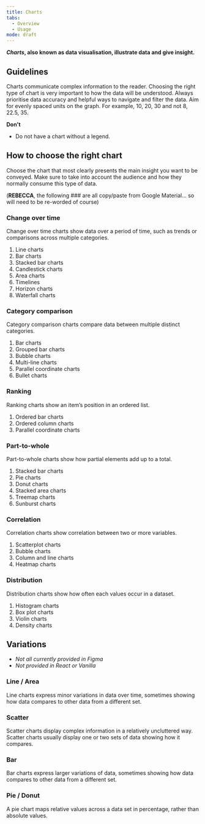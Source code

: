 ```yaml
---
title: Charts
tabs:
  - Overview
  - Usage
mode: draft
---
```



***Charts*, also known as data visualisation, illustrate data and give insight.**


## Guidelines

Charts communicate complex information to the reader. Choosing the right type of chart is very important to how the data will be understood. Always prioritise data accuracy and helpful ways to navigate and filter the data. Aim for evenly spaced units on the graph. For example, 10, 20, 30 and not 8, 22.5, 35. 


**Don't**

* Do not have a chart without a legend. 

## How to choose the right chart

Choose the chart that most clearly presents the main insight you want to be conveyed. Make sure to take into account the audience and how they normally consume this type of data. 

(**REBECCA**, the following ### are all copy/paste from Google Material... so will need to be re-worded of course)


### Change over time

Change over time charts show data over a period of time, such as trends or comparisons across multiple categories.

1. Line charts
2. Bar charts
3. Stacked bar charts
4. Candlestick charts 
5. Area charts
6. Timelines 
7. Horizon charts
8. Waterfall charts


### Category comparison

Category comparison charts compare data between multiple distinct categories.

1. Bar charts
2. Grouped bar charts
3. Bubble charts
4. Multi-line charts
5. Parallel coordinate charts
6. Bullet charts


### Ranking 

Ranking charts show an item’s position in an ordered list.

1. Ordered bar charts
2. Ordered column charts
3. Parallel coordinate charts


### Part-to-whole

Part-to-whole charts show how partial elements add up to a total.

1. Stacked bar charts
2. Pie charts
3. Donut charts
4. Stacked area charts
5. Treemap charts
6. Sunburst charts


### Correlation

Correlation charts show correlation between two or more variables.

1. Scatterplot charts
2. Bubble charts
3. Column and line charts
4. Heatmap charts


### Distribution

Distribution charts show how often each values occur in a dataset.

1. Histogram charts
2. Box plot charts
3. Violin charts
4. Density charts



## Variations 

* *Not all currently provided in Figma*
* *Not provided in React or Vanilla* 


### Line / Area

Line charts express minor variations in data over time, sometimes showing how data compares to other data from a different set. 


### Scatter

Scatter charts display complex information in a relatively uncluttered way. Scatter charts usually display one or two sets of data showing how it compares. 



### Bar

Bar charts express larger variations of data, sometimes showing how data compares to other data from a different set. 


### Pie / Donut

A pie chart maps relative values across a data set in percentage, rather than absolute values. 
